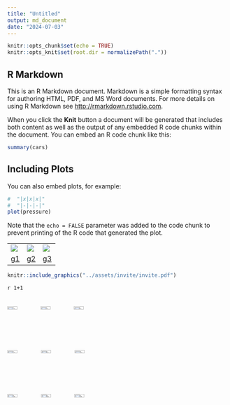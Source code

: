 ```yaml
---
title: "Untitled"
output: md_document
date: "2024-07-03"
---
```


```r
knitr::opts_chunk$set(echo = TRUE)
knitr::opts_knit$set(root.dir = normalizePath("."))
```

## R Markdown

This is an R Markdown document. Markdown is a simple formatting syntax for authoring HTML, PDF, and MS Word documents. For more details on using R Markdown see <http://rmarkdown.rstudio.com>.

When you click the **Knit** button a document will be generated that includes both content as well as the output of any embedded R code chunks within the document. You can embed an R code chunk like this:

```r
summary(cars)
```

## Including Plots

You can also embed plots, for example:

```r
#  "|x|x|x|"
#  "|-|-|-|"
plot(pressure)
```

Note that the `echo = FALSE` parameter was added to the code chunk to prevent printing of the R code that generated the plot.

| | | |
|-|-|-|
|![](../assets/images/george.jpg)|![](../assets/images/george.jpg)|![](../assets/images/george.jpg)|
|[g1](../assets/images/george.jpg)|[g2](../assets/images/george.jpg)|[g3](../assets/images/george.jpg)|

```r
knitr::include_graphics("../assets/invite/invite.pdf")
```

`r 1+1`

<div style="width: 48%; display: flex; flex-direction: column; ">

<div style="width: 100%; display: flex; flex-direction: row; ">
<img src="../assets/collage5/snow2.jpg" alt="Image 1"  style="width: 32%; aspect-ratio: 1;">
<img src="../assets/collage5/snow3.jpg" alt="Image 2" style="width: 32%; aspect-ratio: 1;">
<img src="../assets/collage5/oven.jpg" alt="Image 3" style="width: 32%; aspect-ratio: 1;">
</div>

<div style="width: 100%; display: flex; flex-direction: row;">
<img src="../assets/collage5/image1.jpg" alt="Image 4" style="width: 32%;aspect-ratio: 1;">
<img src="../assets/collage5/interior2.jpg" alt="Image 5" style="width: 32%; aspect-ratio: 1;">
<img src="../assets/collage5/hut5.jpg" alt="Image 6" style="width: 32%; aspect-ratio: 1;">
</div>

<div style="width: 100%; display: flex; flex-direction: row;">
<img src="../assets/collage5/view1.jpg" alt="Image 7" style="width: 32%; aspect-ratio: 1;">
<img src="../assets/collage5/food.jpg" alt="Image 8" style="width: 32%; aspect-ratio: 1;">
<img src="../assets/collage5/meadow2.jpg" alt="Image 9" style="width: 32%; aspect-ratio: 1;">
</div>

</div>


